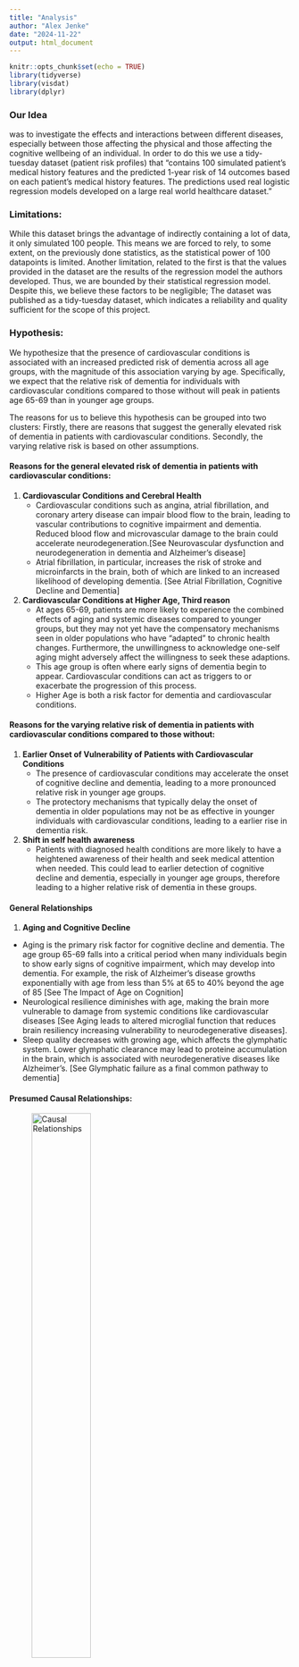 ```yaml
---
title: "Analysis"
author: "Alex Jenke"
date: "2024-11-22"
output: html_document
---
```


```r
knitr::opts_chunk$set(echo = TRUE)
library(tidyverse)
library(visdat)
library(dplyr)
```

### Our Idea
was to investigate the effects and interactions between different diseases, especially between those affecting the physical and those affecting the cognitive wellbeing of an individual.
In order to do this we use a tidy-tuesday dataset (patient risk profiles) that "contains 100 simulated patient's medical history features and the predicted 1-year risk of 14 outcomes based on each patient's medical history features. The predictions used real logistic regression models developed on a large real world healthcare dataset."

### Limitations:
While this dataset brings the advantage of indirectly containing a lot of data, it only simulated 100 people. This means we are forced to rely, to some extent, on the previously done statistics, as the statistical power of 100 datapoints is limited. Another limitation, related to the first is that the values provided in the dataset are the results of the regression model the authors developed. Thus, we are bounded by their statistical regression model. Despite this, we believe these factors to be negligible; The dataset was published as a tidy-tuesday dataset, which indicates a reliability and quality sufficient for the scope of this project.

### Hypothesis:
We hypothesize that the presence of cardiovascular conditions is associated with an increased predicted risk of dementia across all age groups, with the magnitude of this association varying by age. Specifically, we expect that the relative risk of dementia for individuals with cardiovascular conditions compared to those without will peak in patients age 65-69 than in younger age groups.

The reasons for us to believe this hypothesis can be grouped into two clusters:
Firstly, there are reasons that suggest the generally elevated risk of dementia in patients with cardiovascular conditions.
Secondly, the varying relative risk is based on other assumptions.

#### Reasons for the general elevated risk of dementia in patients with cardiovascular conditions:

1. **Cardiovascular Conditions and Cerebral Health**
   + Cardiovascular conditions such as angina, atrial fibrillation, and coronary artery disease can impair blood flow to the brain, leading to vascular contributions to cognitive impairment and dementia. Reduced blood flow and microvascular damage to the brain could accelerate neurodegeneration.[See Neurovascular dysfunction and neurodegeneration in dementia and Alzheimer's disease]
   + Atrial fibrillation, in particular, increases the risk of stroke and microinfarcts in the brain, both of which are linked to an increased likelihood of developing dementia. [See Atrial Fibrillation, Cognitive Decline and Dementia]
2. **Cardiovascular Conditions at Higher Age, Third reason**
   + At ages 65-69, patients are more likely to experience the combined effects of aging and systemic diseases compared to younger groups, but they may not yet have the compensatory mechanisms seen in older populations who have "adapted" to chronic health changes. Furthermore, the unwillingness to acknowledge one-self aging might adversely affect the willingness to seek these adaptions.
   + This age group is often where early signs of dementia begin to appear. Cardiovascular conditions can act as triggers to or exacerbate the progression of this process.
   + Higher Age is both a risk factor for dementia and cardiovascular conditions.

#### Reasons for the varying relative risk of dementia in patients with cardiovascular conditions compared to those without:
1. **Earlier Onset of Vulnerability of Patients with Cardiovascular Conditions**
   + The presence of cardiovascular conditions may accelerate the onset of cognitive decline and dementia, leading to a more pronounced relative risk in younger age groups.
   + The protectory mechanisms that typically delay the onset of dementia in older populations may not be as effective in younger individuals with cardiovascular conditions, leading to a earlier rise in dementia risk.

2. **Shift in self health awareness**
    + Patients with diagnosed health conditions are more likely to have a heightened awareness of their health and seek medical attention when needed. This could lead to earlier detection of cognitive decline and dementia, especially in younger age groups, therefore leading to a higher relative risk of dementia in these groups.

#### General Relationships
1. **Aging and Cognitive Decline**
+ Aging is the primary risk factor for cognitive decline and dementia. The age group 65-69 falls into a critical period when many individuals begin to show early signs of cognitive impairment, which may develop into dementia. For example, the risk of Alzheimer's disease growths exponentially with age from less than 5% at 65 to 40% beyond the age of 85 [See The Impact of Age on Cognition]
+ Neurological  resilience diminishes with age, making the brain more vulnerable to damage from systemic conditions like cardiovascular diseases [See Aging leads to altered microglial function that reduces brain resiliency increasing vulnerability to neurodegenerative diseases].
+ Sleep quality decreases with growing age, which affects the glymphatic system. Lower glymphatic clearance may lead to proteine accumulation in the brain, which is associated with neurodegenerative diseases like Alzheimer's. [See Glymphatic failure as a final common pathway to dementia]


#### Presumed Causal Relationships:
![Causal Relationships](data/causality_graph_2.svg){width=50%}

## Get the dataset and check the na values
```r
#tuesdata <- read.csv("./data/patient_risk_profiles.csv")
tuesdata <- readr::read_csv('https://raw.githubusercontent.com/rfordatascience/tidytuesday/main/data/2023/2023-10-24/patient_risk_profiles.csv')
```



#### Rename all the columns to increasing numbers to make it easier to visualize how much of the data is missing as opposed to what data is missing. That is, so the column names do not distract from the visualization.

```r
columns <- colnames(tuesdata) %>%
    set_names() %>%
    as_tibble() %>%
    mutate(column_number = row_number()) %>%
    pull(column_number)
visualization_df <- tuesdata %>%
    set_names(columns)
vis_miss(visualization_df, show_perc_col = FALSE)

present_percent <- visualization_df %>%
    summarise_all(~sum(!is.na(.))/n()) %>%
    gather() %>%
    pull(value) %>%
    first()
```
#### As can be seen also in the visualization above, `r present_percent*100`% of the data is present.

### Data Cleaning
The dataset contains `r ncol(tuesdata)` columns and `r nrow(tuesdata)` rows. We will focus on the columns related to age groups, cardiovascular conditions, and predicted dementia risk for this analysis. The following code snippet selects these columns and renames them for easier reference.
```r
data <- tuesdata %>%
  select(personId,
         starts_with("age group:"),
         Angina = `Angina events in prior year`,
         AF = `Atrial Fibrillation, incident in prior year`,
         CAD = `Coronary artery disease (CAD) in prior year`,
         HF = `Heart failure in prior year`,
         HVD = `Heart valve disorder in prior year`,
         Dementia_risk = `predicted risk of Dementia`,
  )
colnames(data) <- gsub(pattern = "age group:  ", replacement ="ag", colnames(data)) %>%
    gsub(pattern = " -  ", replacement ="_", colnames(data)) %>%
    gsub(pattern = " ", replacement ="", colnames(data)) %>%
    gsub(pattern = "ag5_9", replacement = "ag05_9", colnames(data))

data %>%
  select(ag0_4, Angina, AF, CAD, Dementia_risk) %>%
    head()


```

## Data Wrangling:
To improve the usability of the dataset and enable meaningful analysis,  a new variable, Cardio_Condition, was created, which indicates the presence of cardiovascular disease. This binary feature was derived from existing variables indicating certain conditions such as angina pectoris, atrial fibrillation, coronary artery disease, heart failure and valve heart disorder. In addition, the dataset was transformed so that each person could be assigned to a single corresponding age group, allowing for a more streamlined analysis. These transformations should facilitate the examination of age-specific trends in dementia risk and their potential association with cardiovascular health.

```r
cleaned_data <- data %>%
        mutate(Cardio_Condition = ifelse(
                Angina == 1 | AF == 1 | CAD == 1 | HF == 1 | HVD == 1, 1, 0)
        ) %>%
        pivot_longer(cols = starts_with("ag"), # make it appear longer
                     names_to = "Age_Group",
                     values_to = "Age_Group_Value") %>%
        filter(Age_Group_Value == 1) %>%
        select(-Age_Group_Value) %>%
        mutate(Age_Group = as.factor(Age_Group))
head(cleaned_data)
```
The data now contains the columns `r colnames(cleaned_data)` and `r nrow(cleaned_data)` rows from the initial `r ncol(tuesdata)` columns and `r nrow(tuesdata)` rows.

## Exploratory Data Analysis
The exploratory data analysis focuses on understanding the relationship between cardiovascular conditions and dementia risk across different age groups. The data is grouped by age and the presence or absence of cardiovascular conditions. For each group, the average predicted dementia risk is calculated, enabling comparisons between individuals with and without cardiovascular conditions, as well as among different age categories.

Bar plots visualize the average dementia risks for both groups, showing that individuals with cardiovascular conditions generally have higher predicted risks of dementia across most age groups. The relative difference in dementia risk between these groups is also calculated and visualized, highlighting age groups where cardiovascular conditions are associated with greater disparities in risk.

```r
avg_risk <- cleaned_data %>%
        group_by(Age_Group) %>%
        summarise(avg_risk = mean(Dementia_risk, na.rm = TRUE))

ggplot(avg_risk, aes(x = Age_Group, y = avg_risk, fill = Age_Group)) +
        geom_bar(stat = "identity") +
        labs(title = "Average Predicted Risk of Dementia by Age Group",
             x = "Age Group",
             y = "Average Predicted Risk of Dementia",
             fill = "Age Group")
```

We first explore the average predicted risk of dementia across different age groups. The bar plot above shows that the average predicted risk of dementia generally increases with age, which is consistent with existing research on the relationship between age and dementia risk. The plot also provides a baseline for comparing the dementia risk between individuals with and without cardiovascular conditions.

For the following analyses, we aggregate over the age groups to compare the dementia risk between individuals with and without cardiovascular conditions for a given age group. Additionally, we explore how many datapoints are available for each age group in total and how many of those have cardiovascular conditions.

```r
heart_people <- cleaned_data %>%
        filter(Cardio_Condition == 1) %>% # only the people with heart
        group_by(Age_Group) %>%
        summarise(with_heart = n(), Dementia_risk_heart = mean(Dementia_risk, na.rm = TRUE))

no_heart_people <- cleaned_data %>%
        filter(Cardio_Condition == 0) %>% # only the people without heart
        group_by(Age_Group) %>%
        summarise(without_heart = n(), Dementia_risk_no_heart = mean(Dementia_risk, na.rm = TRUE))

all_people <- no_heart_people %>%
        left_join(heart_people, by = "Age_Group") %>%
        mutate(Dementia_risk_diff = Dementia_risk_heart - Dementia_risk_no_heart) %>%
        mutate(amount = without_heart + with_heart) %>%
        select(Age_Group, Dementia_risk_heart, Dementia_risk_no_heart, with_heart, without_heart, Dementia_risk_diff, amount) %>%
        arrange(desc(Dementia_risk_diff))

head(all_people)
```
We find, that in the age group of particular interest (65-69) there is `r all_people$with_heart[all_people$Age_Group == "ag65_69"]` person with cardiovascular conditions and `r all_people$without_heart[all_people$Age_Group == "ag65_69"]` people without cardiovascular conditions. This is a very small sample size, which might limit the statistical power of the following analysis.

Next, we explore the relative difference in predicted dementia risk between individuals with and without cardiovascular conditions across the age groups. The bar plot below visualizes the average predicted dementia risk across the age groups for the two groups (with and without cardiovascular conditions).
```r

# plot both the avg dementia risk for people with and without heart conditions
ggplot(all_people, aes(x = Age_Group)) +
        geom_bar(aes(y = Dementia_risk_heart, fill = "With Heart"), stat = "identity") +
        geom_bar(aes(y = Dementia_risk_no_heart, fill = "Without Heart"), stat = "identity", width = 0.5) +
        labs(title = "Average Predicted Risk of Dementia by Age Group",
                x = "Age Group",
                y = "Average Predicted Risk of Dementia",
                fill = "Heart Condition")
```

The plot shows consistently higher average predicted dementia risks for individuals with cardiovascular conditions compared to those without across all age groups. This trend suggests that the presence of cardiovascular conditions may be associated with an increased risk of dementia, regardless of age.
Furthermore, we can observe this higher risk to not be of a constant magnitude across the age groups. The relative difference in predicted dementia risk between individuals with and without cardiovascular conditions is calculated and visualized in the next plot.

A higher relative difference indicates a greater disparity in dementia risk between the two groups. The bar plot below visualizes the relative difference in predicted dementia risk across the age groups, highlighting where the presence of cardiovascular conditions is associated with a more pronounced increase in dementia risk.
For the age group 65-69, the relative difference in predicted dementia risk is `r all_people$Dementia_risk_diff[all_people$Age_Group == "ag65_69"]`. If our hypothesis is correct, this value should be higher than in other age groups. This, however, does not appear to be the case.
```r
relative_difference <- all_people %>%
        mutate(relative_diff = Dementia_risk_heart / Dementia_risk_no_heart) %>%
        arrange(desc(relative_diff))

ggplot(relative_difference, aes(x = Age_Group, y = relative_diff, fill = Age_Group)) +
        geom_bar(stat = "identity") +
        labs(title = "Relative Difference in Predicted Risk of Dementia by Age Group",
                x = "Age Group",
                y = "Relative Difference in Predicted Risk of Dementia",
                fill = "Age Group")
```

We can see that the relative difference in predicted dementia risk between individuals with and without cardiovascular conditions varies across the age groups. However, due to the small sample size, we do not know if this variation is statistically significant. The age group 65-69 does not show a particularly high relative difference compared to other age groups, which does not support our hypothesis. The age group 40-44 shows the highest relative difference, which might be due to the small sample size and the inherent variability in the data. This age group contains only `r all_people$with_heart[all_people$Age_Group == "ag40_44"]` person with and `r all_people$without_heart[all_people$Age_Group == "ag40_44"]` person without cardiovascular conditions. This small sample size might lead to a higher relative difference due to the inherent variability in the data.

Now, we explore the distribution of the predicted risk of dementia for people with and without cardiovascular conditions to gain further insights into the relationship between these factors. To do so, we first convert the age groups to numeric values to create a continuous scale for the x-axis. As the age groups are ordinal, we use the average age of each group for this conversion.
For the following plot, we use a density plot to visualize this distribution.

```r
age_number_data <- cleaned_data %>%
  select(Age_Group, Cardio_Condition, Dementia_risk) %>%
  mutate(Cardio_Condition = ifelse(Cardio_Condition == 1, "With CVC", "Without CVC"),
         # Convert the age group to the average age of that group slighly abusing the fact that the age groups
         # are sorted alphabetically which means that the factors are also sorted that than can be multiplied.
         Age_Group_number = as.numeric(Age_Group)*5 - 3)

ggplot(age_number_data, aes(x = Dementia_risk, fill = Cardio_Condition)) +
  geom_density(alpha = 0.5) +
  labs(title = "Distribution of the risk of dementia for people with and without cardiovascular conditions",
       x = "Predicted Risk of Dementia",
       y = "Density",
       fill = "Presence of Cardiovascular Conditions")+
  theme(legend.position = "bottom")
```

The plot shows that there is a tendency for the peaks at higher dementia risk to belong to the group with cardiovascular conditions.
This might suggest that the presence of cardiovascular conditions increases the risk of dementia. However, it remains
unknown if this is a causal relationship or if other factors are at play. Namely, that those with cardiovascular conditions
are also older and that age is a significant factor in the risk of dementia. That would be a spurious correlation, because both the probability for cardiovascular conditions, and the risk of dementia increases with age. We explore this relationship further next.
```r
ggplot(age_number_data, aes(x = Age_Group_number, fill = Cardio_Condition)) +
        geom_density(alpha = 0.5) +
        labs(title = "Distribution of the age of people with and without cardiovascular conditions",
                x = "Age (years)",
                y = "Density",
                fill = "Presence of Cardiovascular Conditions") +
        theme(legend.position = "bottom")
```


The above plot showcases the age distributions grouped by the presence of cardiovascular conditions and showcases
that the distributions do not differ too much from each other. There is, however, a slightly higher shift towards the older
age groups in the group with cardiovascular conditions.

```r
cardio <- cleaned_data %>%
  filter(Cardio_Condition == 1) %>%
  select(Age_Group, Dementia_risk)
no_cardio <- cleaned_data %>%
  filter(Cardio_Condition == 0) %>%
  select(Age_Group, Dementia_risk)

cardio_exp <- lm(log(Dementia_risk) ~ as.numeric(Age_Group), data = cardio)
no_cardio_exp <- lm(log(Dementia_risk) ~ as.numeric(Age_Group), data = no_cardio)

cardio$predicted_cardio <- exp(predict(cardio_exp, new_data = cardio))
no_cardio$predicted_non_cardio <- exp(predict(no_cardio_exp, new_data = no_cardio))

ggplot() +
  geom_point(data = cardio, aes(x = Age_Group, y = Dementia_risk), color = "red") +
  geom_line(data = cardio, aes(x = as.numeric(Age_Group), y = predicted_cardio), color = "red") +

  geom_point(data = no_cardio, aes(x = Age_Group, y = Dementia_risk), color = "blue") +
  geom_line(data = no_cardio, aes(x = as.numeric(Age_Group), y = predicted_non_cardio), color = "blue") +

  labs(title = "Predicted Risk of Dementia by Age Group, with and without cardiovascular conditions",
         x = "Age Group",
         y = "Predicted Risk of Dementia",
         color = "Presence of Cardiovascular Conditions") +
    theme(legend.position = "bottom")
```
```r

```
## Hypothesis Testing

### First part of the hypothesis:
To test the hypothesis that the presence of cardiovascular conditions is associated with an increased predicted risk of dementia across all age groups, we perform the following statistical analysis:

1. Subset the Data
2. Perform a Two-Sample t-Test
3. Interpret the Results

#### Subset the Data
Separate it into two groups:
+ Patients with cardiovascular conditions.
+ Patients without cardiovascular conditions.

```r
subset_with_heart <- cleaned_data %>%
  filter(Cardio_Condition == 1)

subset_without_heart <- cleaned_data %>%
    filter(Cardio_Condition == 0)

```

#### Perform a Two-Sample t-Test
We compare the mean predicted dementia risk between the two groups using a two-sample t-test. The null hypothesis (H₀) is that the means are equal, and the alternative hypothesis (H₁) is that the mean for the group with cardiovascular conditions is higher. We also need to account for the unequal age distribution in the two groups. As a lower age is associated with a lower risk of dementia.

```r
dementiarisk_with_heart <- subset_with_heart$Dementia_risk
dementiarisk_without_heart <- subset_without_heart$Dementia_risk
t_test_result <- t.test(
  dementiarisk_with_heart,
  dementiarisk_without_heart,
  alternative = "greater",
  var.equal = FALSE
)
p_value_heart <- t_test_result$p.value
t_test_result

```
If the p-value is less than 0.05, we reject the null hypothesis and conclude that the presence of cardiovascular conditions is associated with an increased predicted risk of dementia. Otherwise, we fail to reject the null hypothesis.

Our p-value is `r p_value_heart`. Therefore, we are unable to reject the null hypothesis. This suggests that there is no statistically significant difference in the predicted risk of dementia between patients with and without cardiovascular conditions, given the data we have.


### Second part of the hypothesis:
To test the hypothesis that patients aged 65-69 with prior cardiovascular conditions have a higher predicted risk of dementia compared to other age groups with similar conditions, we perform the following statistical analysis:

1. Subset the Data

Filter the data to include only rows where cardiovascular conditions are present and separate it into two groups:

   + Patients aged 65-69.
   + Patients in other age groups.
```r
subset_65_69 <- cleaned_data %>%
  filter(Age_Group == "ag65_69", Cardio_Condition == 1)

subset_others <- cleaned_data %>%
  filter(Age_Group != "ag65_69", Cardio_Condition == 1)
```

2. Perform a Two-Sample t-Test
We compare the mean predicted dementia risk between the two groups using a two-sample t-test. The null hypothesis (H₀) is that the means are equal, and the alternative hypothesis (H₁) is that the mean for the 65-69 age group is higher.

```r
dementiarisk_65_69 <- data.frame(
  Dementia_risk = c(subset_65_69$Dementia_risk, subset_65_69$Dementia_risk)) # as the data is too small
dementiarisk_others <- subset_others$Dementia_risk
t_test_result <- t.test(
  dementiarisk_65_69,
  dementiarisk_others,
  alternative = "greater",
  var.equal = FALSE
)
t_test_result
p_value <- t_test_result$p.value
```
If the p-value is less than 0.05, we reject the null hypothesis and conclude that patients aged 65-69 with prior cardiovascular conditions have a higher predicted risk of dementia compared to other age groups with similar conditions. Otherwise, we fail to reject the null hypothesis.

Our p-value is `r p_value`. Therefore, we fail to reject the null hypothesis. This suggests that there is no statistically significant difference in the predicted risk of dementia between patients aged 65-69 with prior cardiovascular conditions and patients in other age groups with similar conditions, given the data we have.

## Results
The analysis aimed to examine the relationship between cardiovascular conditions and dementia risk across age groups. However, it is crucial to note that the hypothesis test relied on a very limited dataset with only one data point (which was duplicated for the second part of the hypothesis), severely limiting the statistical power and reliability of the results. Key findings include:

1.	Average Predicted Risk:
   + Patients with cardiovascular conditions seem to generally exhibited a higher predicted risk of dementia than those without such conditions across all age groups, when looking at the graphs. The hypothesis test did not confirm this, as indicated by a p-value of `r p_value_heart` (greater than 0.05).
   + Additionally, the age group 65-69 showed no statistically significant difference in dementia risk compared to other age groups with similar cardiovascular conditions, as indicated by a p-value of `r p_value` (greater than 0.05).

2. Relative Risk Differences:

   + The relative difference in predicted dementia risk between individuals with and without cardiovascular conditions varied across age groups, with the highest relative difference observed in the age group 40-44. This variation could be due to the small sample size and inherent variability in the data.

   + While the age group 65-69 had a marginally higher average dementia risk, than its neighboring age groups, the differences were not significant enough to confirm a unique vulnerability compared to other groups.

3.	Visualization Insights:

   + The bar plots and density distributions highlighted variations in predicted dementia risks across age groups, with a trend of increased risk in older age groups.

   + The increase in dementia risk when cardiovascular conditions were present seems to be more pronounced in younger age groups. This could be due to the fact that without any cardiovascular conditions, the risk of dementia is generally lower in younger age groups, making the relative increase more noticeable. Or it could be due to the small sample size and inherent variability in the data.

## Conclusion

Both parts of the hypothesis were not supported by the analysis due to the dataset's limitations. The small sample size of 100 patients and the uneven distribution of patients across age groups limited the statistical power and generalizability of the results. The analysis provided some insights into the relationship between cardiovascular conditions and dementia risk but could not draw definitive conclusions. The observed trends suggest potential relationships worth exploring in a larger and more diverse dataset.

## Next Steps

   1. Increase Sample Size: Obtain a larger dataset with more diverse and real-world patient records to perform a statistically valid analysis.
   2. Refine Data: Ensure age groups and conditions are sufficiently represented to support meaningful subgroup comparisons.

## Sources:
1. Alonso A, Arenas de Larriva AP. Atrial Fibrillation, Cognitive Decline And Dementia. Eur Cardiol. 2016 Summer;11(1):49-53. doi: 10.15420/ecr.2016:13:2. PMID: 27547248; PMCID: PMC4988519.
2. Bickford PC, Flowers A, Grimmig B. Aging leads to altered microglial function that reduces brain resiliency increasing vulnerability to neurodegenerative diseases. Exp Gerontol. 2017 Aug;94:4-8. doi: 10.1016/j.exger.2017.01.027. Epub 2017 Feb 2. PMID: 28163132; PMCID: PMC5469713.
3. Murman DL. The Impact of Age on Cognition. Semin Hear. 2015 Aug;36(3):111-21. doi: 10.1055/s-0035-1555115. PMID: 27516712; PMCID: PMC4906299.
4. Nelson AR, Sweeney MD, Sagare AP, Zlokovic BV. Neurovascular dysfunction and neurodegeneration in dementia and Alzheimer's disease. Biochim Biophys Acta. 2016 May;1862(5):887-900. doi: 10.1016/j.bbadis.2015.12.016. Epub 2015 Dec 17. PMID: 26705676; PMCID: PMC4821735.
